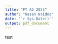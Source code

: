 ```yaml
---
title: "PT A2 2025"
author: "Nesan Naidoo"
date: '`r Sys.Date()`'
output: pdf_document
---
```


test